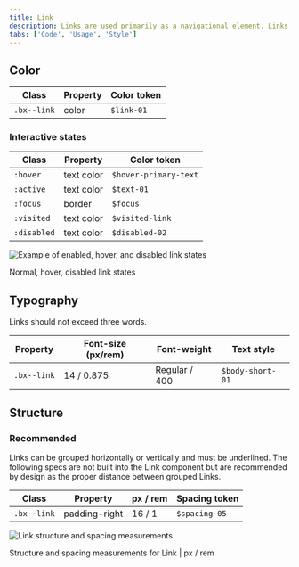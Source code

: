 ```yaml
---
title: Link
description: Links are used primarily as a navigational element. Links may also change what or how data is displayed.
tabs: ['Code', 'Usage', 'Style']
---
```


## Color

| Class       | Property | Color token |
| ----------- | -------- | ----------- |
| `.bx--link` | color    | `$link-01`  |

### Interactive states

| Class       | Property   | Color token           |
| ----------- | ---------- | --------------------- |
| `:hover`    | text color | `$hover-primary-text` |
| `:active`   | text color | `$text-01`            |
| `:focus`    | border     | `$focus`              |
| `:visited`  | text color | `$visited-link`       |
| `:disabled` | text color | `$disabled-02`        |

<div className="image--fixed">

![Example of enabled, hover, and disabled link states](images/link-style-1.png)

</div>

<Caption>Normal, hover, disabled link states</Caption>

## Typography

Links should not exceed three words.

| Property    | Font-size (px/rem) | Font-weight   | Text style       |
| ----------- | ------------------ | ------------- | ---------------- |
| `.bx--link` | 14 / 0.875         | Regular / 400 | `$body-short-01` |

## Structure

### Recommended

Links can be grouped horizontally or vertically and must be underlined. The following specs are not built into the Link component but are recommended by design as the proper distance between grouped Links.

| Class       | Property      | px / rem | Spacing token |
| ----------- | ------------- | -------- | ------------- |
| `.bx--link` | padding-right | 16 / 1   | `$spacing-05` |

<div className="image--fixed">

![Link structure and spacing measurements](images/link-style-2.png)

</div>

<Caption>Structure and spacing measurements for Link | px / rem</Caption>

